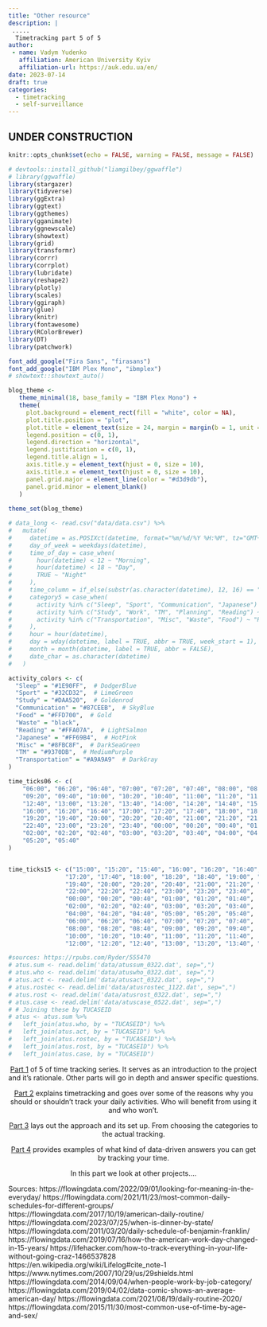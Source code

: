 ```yaml
---
title: "Other resource"
description: |
 .....
  Timetracking part 5 of 5
author: 
 - name: Vadym Yudenko
   affiliation: American University Kyiv
   affiliation-url: https://auk.edu.ua/en/
date: 2023-07-14
draft: true 
categories:
  - timetracking
  - self-surveillance
---
```


## UNDER CONSTRUCTION

```r
knitr::opts_chunk$set(echo = FALSE, warning = FALSE, message = FALSE)
```

```r
# devtools::install_github("liamgilbey/ggwaffle")
# library(ggwaffle)
library(stargazer)
library(tidyverse)
library(ggExtra)
library(ggtext)
library(ggthemes)
library(gganimate)
library(ggnewscale)
library(showtext)
library(grid)
library(transformr)
library(corrr)
library(corrplot)
library(lubridate)
library(reshape2)
library(plotly)
library(scales)
library(ggiraph)
library(glue)
library(knitr)
library(fontawesome)
library(RColorBrewer)
library(DT)
library(patchwork)
```

```r
font_add_google("Fira Sans", "firasans")
font_add_google("IBM Plex Mono", "ibmplex")
# showtext::showtext_auto()

blog_theme <-
   theme_minimal(18, base_family = "IBM Plex Mono") +
   theme(
     plot.background = element_rect(fill = "white", color = NA),
     plot.title.position = "plot",
     plot.title = element_text(size = 24, margin = margin(b = 1, unit = "line")),
     legend.position = c(0, 1),
     legend.direction = "horizontal",
     legend.justification = c(0, 1),
     legend.title.align = 1,
     axis.title.y = element_text(hjust = 0, size = 10),
     axis.title.x = element_text(hjust = 0, size = 10),
     panel.grid.major = element_line(color = "#d3d9db"),
     panel.grid.minor = element_blank()
   )
 
theme_set(blog_theme)
```

```r
# data_long <- read.csv("data/data.csv") %>%
#   mutate(
#     datetime = as.POSIXct(datetime, format="%m/%d/%Y %H:%M", tz="GMT+3"),
#     day_of_week = weekdays(datetime),
#     time_of_day = case_when(
#       hour(datetime) < 12 ~ "Morning",
#       hour(datetime) < 18 ~ "Day",
#       TRUE ~ "Night"
#     ),
#     time_column = if_else(substr(as.character(datetime), 12, 16) == "", "00:00", substr(as.character(datetime), 12, 16)),
#     category5 = case_when(
#       activity %in% c("Sleep", "Sport", "Communication", "Japanese") ~ activity,
#       activity %in% c("Study", "Work", "TM", "Planning", "Reading") ~ "Study/Work",
#       activity %in% c("Transportation", "Misc", "Waste", "Food") ~ "Rest"
#     ),
#     hour = hour(datetime),
#     day = wday(datetime, label = TRUE, abbr = TRUE, week_start = 1),
#     month = month(datetime, label = TRUE, abbr = FALSE),
#     date_char = as.character(datetime)
#   )

activity_colors <- c(
  "Sleep" = "#1E90FF",  # DodgerBlue
  "Sport" = "#32CD32",  # LimeGreen
  "Study" = "#DAA520",  # Goldenrod
  "Communication" = "#87CEEB",  # SkyBlue
  "Food" = "#FFD700",  # Gold
  "Waste" = "black",
  "Reading" = "#FFA07A",  # LightSalmon
  "Japanese" = "#FF69B4",  # HotPink
  "Misc" = "#8FBC8F",  # DarkSeaGreen
  "TM" = "#9370DB",  # MediumPurple
  "Transportation" = "#A9A9A9"  # DarkGray
)

time_ticks06 <- c(
    "06:00", "06:20", "06:40", "07:00", "07:20", "07:40", "08:00", "08:20", "08:40", "09:00",
    "09:20", "09:40", "10:00", "10:20", "10:40", "11:00", "11:20", "11:40", "12:00", "12:20",
    "12:40", "13:00", "13:20", "13:40", "14:00", "14:20", "14:40", "15:00", "15:20", "15:40",
    "16:00", "16:20", "16:40", "17:00", "17:20", "17:40", "18:00", "18:20", "18:40", "19:00",
    "19:20", "19:40", "20:00", "20:20", "20:40", "21:00", "21:20", "21:40", "22:00", "22:20",
    "22:40", "23:00", "23:20", "23:40", "00:00", "00:20", "00:40", "01:00", "01:20", "01:40",
    "02:00", "02:20", "02:40", "03:00", "03:20", "03:40", "04:00", "04:20", "04:40", "05:00",
    "05:20", "05:40"
)


time_ticks15 <- c("15:00", "15:20", "15:40", "16:00", "16:20", "16:40", "17:00",
                "17:20", "17:40", "18:00", "18:20", "18:40", "19:00", "19:20",
                "19:40", "20:00", "20:20", "20:40", "21:00", "21:20", "21:40",
                "22:00", "22:20", "22:40", "23:00", "23:20", "23:40",
                "00:00", "00:20", "00:40", "01:00", "01:20", "01:40",
                "02:00", "02:20", "02:40", "03:00", "03:20", "03:40",
                "04:00", "04:20", "04:40", "05:00", "05:20", "05:40",
                "06:00", "06:20", "06:40", "07:00", "07:20", "07:40",
                "08:00", "08:20", "08:40", "09:00", "09:20", "09:40",
                "10:00", "10:20", "10:40", "11:00", "11:20", "11:40",
                "12:00", "12:20", "12:40", "13:00", "13:20", "13:40", "14:00", "14:20", "14:40")
```

```r
#sources: https://rpubs.com/Ryder/555470
# atus.sum <- read.delim('data/atussum_0322.dat', sep=",")
# atus.who <- read.delim('data/atuswho_0322.dat', sep=",")
# atus.act <- read.delim('data/atusact_0322.dat', sep=",")
# atus.rostec <- read.delim('data/atusrostec_1122.dat', sep=",")
# atus.rost <- read.delim('data/atusrost_0322.dat', sep=",")
# atus.case <- read.delim('data/atuscase_0522.dat', sep=",")
# # Joining these by TUCASEID
# atus <- atus.sum %>%
#   left_join(atus.who, by = "TUCASEID") %>%
#   left_join(atus.act, by = "TUCASEID") %>%
#   left_join(atus.rostec, by = "TUCASEID") %>%
#   left_join(atus.rost, by = "TUCASEID") %>%
#   left_join(atus.case, by = "TUCASEID")
```


::: {.callout-tip title="Part 1. Every living hour" collapse="true" icon="false" style="text-align: center;"}
[Part 1](https://vyudenko.blog/posts/time-tracking-1) of 5 of time tracking series. It serves as an introduction to the project and it's rationale. Other parts will go in depth and answer specific questions.
:::

::: {.callout-tip title="Part 2. Why track your daily life?" collapse="true" icon="false" style="text-align: center;"}
[Part 2](https://vyudenko.blog/posts/time-tracking-2) explains timetracking and goes over some of the reasons why you should or shouldn't track your daily activities. Who will benefit from using it and who won't.
:::

::: {.callout-tip title="Part 3. How to track your daily life?" collapse="true" icon="false" style="text-align: center;"}
[Part 3](https://vyudenko.blog/posts/time-tracking-3) lays out the approach and its set up. From choosing the categories to the actual tracking.
:::

::: {.callout-tip title="Part 4. Answering questions with data" collapse="true" icon="false" style="text-align: center;"}
[Part 4](https://vyudenko.blog/posts/time-tracking-4) provides examples of what kind of data-driven answers you can get by tracking your time.
:::

::: {.callout-tip title="Part 5. Other" collapse="false" icon="false" style="text-align: center;"}
In this part we look at other projects....
:::

Sources: https://flowingdata.com/2022/09/01/looking-for-meaning-in-the-everyday/ https://flowingdata.com/2021/11/23/most-common-daily-schedules-for-different-groups/ 
https://flowingdata.com/2017/10/19/american-daily-routine/ 
https://flowingdata.com/2023/07/25/when-is-dinner-by-state/ 
https://flowingdata.com/2011/03/20/daily-schedule-of-benjamin-franklin/ https://flowingdata.com/2019/07/16/how-the-american-work-day-changed-in-15-years/ https://lifehacker.com/how-to-track-everything-in-your-life-without-going-craz-1466537828 
https://en.wikipedia.org/wiki/Lifelog#cite_note-1 
https://www.nytimes.com/2007/10/29/us/29shields.html 
https://flowingdata.com/2014/09/04/when-people-work-by-job-category/ 
https://flowingdata.com/2019/04/02/data-comic-shows-an-average-american-day/ 
https://flowingdata.com/2021/08/19/daily-routine-2020/ 
https://flowingdata.com/2015/11/30/most-common-use-of-time-by-age-and-sex/
